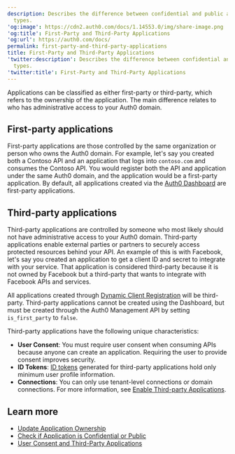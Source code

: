 ```yaml
---
description: Describes the difference between confidential and public application
  types.
'og:image': https://cdn2.auth0.com/docs/1.14553.0/img/share-image.png
'og:title': First-Party and Third-Party Applications
'og:url': https://auth0.com/docs/
permalink: first-party-and-third-party-applications
title: First-Party and Third-Party Applications
'twitter:description': Describes the difference between confidential and public application
  types.
'twitter:title': First-Party and Third-Party Applications
---
```

Applications can be classified as either first-party or third-party, which refers to the ownership of the application. The main difference relates to who has administrative access to your Auth0 domain.

## First-party applications

First-party applications are those controlled by the same organization or person who owns the Auth0 domain. For example, let's say you created both a Contoso API and an application that logs into `contoso.com` and consumes the Contoso API. You would register both the API and application under the same Auth0 domain, and the application would be a first-party application. By default, all applications created via the [Auth0 Dashboard](https://manage.auth0.com/#/applications) are first-party applications.

## Third-party applications

Third-party applications are controlled by someone who most likely should not have administrative access to your Auth0 domain. Third-party applications enable external parties or partners to securely access protected resources behind your API. An example of this is with Facebook, let's say you created an application to get a <Tooltip tip="Client ID: Identification value given to your registered resource from Auth0." cta="View Glossary" href="/glossary?term=client+ID">client ID</Tooltip> and secret to integrate with your service. That application is considered third-party because it is not owned by Facebook but a third-party that wants to integrate with Facebook APIs and services.

All applications created through [Dynamic Client Registration](/get-started/applications/dynamic-client-registration) will be third-party. Third-party applications cannot be created using the Dashboard, but must be created through the Auth0 <Tooltip tip="Management API: A product to allow customers to perform administrative tasks." cta="View Glossary" href="/glossary?term=Management+API">Management API</Tooltip> by setting `is_first_party` to `false`.

Third-party applications have the following unique characteristics:

* **User Consent**: You must require user consent when consuming APIs because anyone can create an application. Requiring the user to provide consent improves security.
* **<Tooltip tip="ID Token: Credential meant for the client itself, rather than for accessing a resource." cta="View Glossary" href="/glossary?term=ID+Tokens">ID Tokens</Tooltip>**: [ID tokens](/secure/tokens/id-tokens) generated for third-party applications hold only minimum user profile information.
* **Connections**: You can only use tenant-level connections or domain connections. For more information, see [Enable Third-party Applications](/get-started/applications/confidential-and-public-applications/enable-third-party-applications).

## Learn more

* [Update Application Ownership](/get-started/applications/confidential-and-public-applications/update-application-ownership)
* [Check if Application is Confidential or Public](/get-started/applications/confidential-and-public-applications/view-application-type)
* [User Consent and Third-Party Applications](/get-started/applications/confidential-and-public-applications/user-consent-and-third-party-applications)